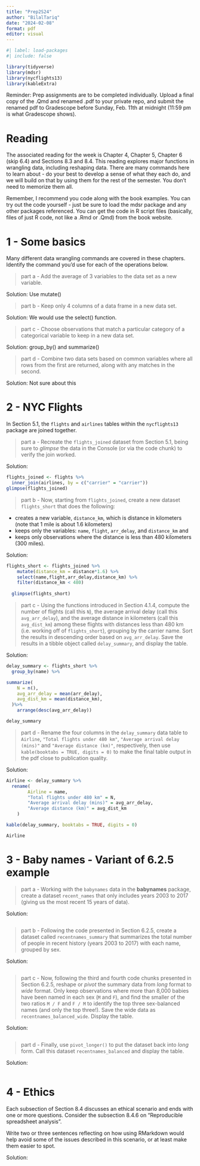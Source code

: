 ```yaml
---
title: "Prep2S24"
author: "BilalTariq"
date: "2024-02-08"
format: pdf
editor: visual
---
```


```r
#| label: load-packages
#| include: false

library(tidyverse)
library(mdsr)
library(nycflights13)
library(kableExtra)
```

Reminder: Prep assignments are to be completed individually. Upload a final copy of the .Qmd and renamed .pdf to your private repo, and submit the renamed pdf to Gradescope before Sunday, Feb. 11th at midnight (11:59 pm is what Gradescope shows).

# Reading

The associated reading for the week is Chapter 4, Chapter 5, Chapter 6 (skip 6.4) and Sections 8.3 and 8.4. This reading explores major functions in wrangling data, including reshaping data. There are many commands here to learn about - do your best to develop a sense of what they each do, and we will build on that by using them for the rest of the semester. You don't need to memorize them all.

Remember, I recommend you code along with the book examples. You can try out the code yourself - just be sure to load the mdsr package and any other packages referenced. You can get the code in R script files (basically, files of just R code, not like a .Rmd or .Qmd) from the book website.

\newpage

# 1 - Some basics

<!-- PROBLEM 1 ---------------------------------------------------------------->

Many different data wrangling commands are covered in these chapters. Identify the command you'd use for each of the operations below.

> part a - Add the average of 3 variables to the data set as a new variable.

Solution: Use mutate()

> part b - Keep only 4 columns of a data frame in a new data set.

Solution: We would use the select() function.

> part c - Choose observations that match a particular category of a categorical variable to keep in a new data set.

Solution: group_by() and summarize()

> part d - Combine two data sets based on common variables where all rows from the first are returned, along with any matches in the second.

Solution: Not sure about this

\newpage

<!-- PROBLEM 2 ---------------------------------------------------------------->

# 2 - NYC Flights

In Section 5.1, the `flights` and `airlines` tables within the `nycflights13` package are joined together.

> part a - Recreate the `flights_joined` dataset from Section 5.1, being sure to *glimpse* the data in the Console (or via the code chunk) to verify the join worked.

Solution:

```r
flights_joined <- flights %>% 
  inner_join(airlines, by = c("carrier" = "carrier"))
glimpse(flights_joined)
```

> part b - Now, starting from `flights_joined`, create a new dataset `flights_short` that does the following:

-   creates a new variable, `distance_km`, which is distance in kilometers (note that 1 mile is about 1.6 kilometers)
-   keeps only the variables: `name`, `flight`, `arr_delay`, and `distance_km` and
-   keeps only observations where the distance is less than 480 kilometers (300 miles).

```{=html}
<!--
Hint: see examples in Section 4.1 for subsetting datasets and creating new variables.  
-->
```
Solution:

```r

flights_short <- flights_joined %>%
    mutate(distance_km = distance*1.6) %>%
    select(name,flight,arr_delay,distance_km) %>%
    filter(distance_km < 480) 
  
  glimpse(flights_short)

```

> part c - Using the functions introduced in Section 4.1.4, compute the number of flights (call this `N`), the average arrival delay (call this `avg_arr_delay`), and the average distance in kilometers (call this `avg_dist_km`) among these flights with distances less than 480 km (i.e. working off of `flights_short`), grouping by the carrier name. Sort the results in descending order based on `avg_arr_delay`. Save the results in a tibble object called `delay_summary`, and display the table.

```{=html}
<!--
Getting NAs for `avg_arr_delay`?  

You can drop all the cases that contain missing observations with the **tidyr** function `drop_na()` before grouping.
-->
```
Solution:

```r


delay_summary <- flights_short %>%
  group_by(name) %>%

summarize(
    N = n(),
    avg_arr_delay = mean(arr_delay),
    avg_dist_km = mean(distance_km),
  )%>%
    arrange(desc(avg_arr_delay))

delay_summary

```

> part d - Rename the four columns in the `delay_summary` data table to `Airline`, `"Total flights under 480 km"`, `"Average arrival delay (mins)"` and `"Average distance (km)"`, respectively, then use `kable(booktabs = TRUE, digits = 0)` to make the final table output in the pdf close to publication quality.

```{=html}
<!--
Note: you can customize the number of digits by column by specifying a vector of digits, with any value for each non-numeric column. For example, see what happens when you specify the following for this example (or switch out for digits of your choosing to see how the output changes):

kable(booktabs = TRUE, digits = c(0, 0, 0, 1))

If you have issues with kable or kableExtra, do your best, and we can troubleshoot more in class.
-->
```
Solution:

```r

Airline <- delay_summary %>%
  rename(
        Airline = name,
        "Total flights under 480 km" = N,
        "Average arrival delay (mins)" = avg_arr_delay,
        "Average distance (km)" = avg_dist_km
    )

kable(delay_summary, booktabs = TRUE, digits = 0)

Airline
```

```{=html}
<!-- 
Knit and commit, and probably push. If you haven't committed (or pushed) by now, you should have! Remember this is recommended for at the end of every problem, if not more often. 
-->
```
\newpage

<!-- PROBLEM 3 ---------------------------------------------------------------->

# 3 - Baby names - Variant of 6.2.5 example

> part a - Working with the `babynames` data in the **babynames** package, create a dataset `recent_names` that only includes years 2003 to 2017 (giving us the most recent 15 years of data).

<!-- This time you need to load the package. Remember we put these in our first chunk in our .Qmds, so you'll need to scroll up. -->

Solution:

```r

```

> part b - Following the code presented in Section 6.2.5, create a dataset called `recentnames_summary` that summarizes the total number of people in recent history (years 2003 to 2017) with each name, grouped by sex.

```{=html}
<!--
Hint: follow either code chunk at the start of Section 6.2.5, but don't filter on any particular names.

Take a look at the summarized dataset using `head()` or `View()` in the Console to verify your code works as expected.
-->
```
Solution:

```r

```

> part c - Now, following the third and fourth code chunks presented in Section 6.2.5, reshape or *pivot* the summary data from *long* format to *wide* format. Only keep observations where more than 8,000 babies have been named in each sex (`M` and `F`), and find the smaller of the two ratios `M / F` and `F / M` to identify the top three sex-balanced names (and only the top three!). Save the wide data as `recentnames_balanced_wide`. Display the table.

```{=html}
<!--
Note: these names will likely be different from the ones found in the text since we limited the dataset to years 2003-2017 and names with greater than 8,000 individuals.)
-->
```
Solution:

```r

```

> part d - Finally, use `pivot_longer()` to put the dataset back into *long* form. Call this dataset `recentnames_balanced` and display the table.

```{=html}
<!--
Hint: see Section 6.2.3. 
-->
```
Solution:

```r

```

\newpage

<!-- PROBLEM 4 ---------------------------------------------------------------->

# 4 - Ethics

Each subsection of Section 8.4 discusses an ethical scenario and ends with one or more questions. Consider the subsection 8.4.6 on "Reproducible spreadsheet analysis".

Write two or three sentences reflecting on how using RMarkdown would help avoid some of the issues described in this scenario, or at least make them easier to spot.

Solution:

```{=html}
<!--
Knit, commit, and push, including the final renamed pdf, to your repo. Then, upload the .pdf to Gradescope before the deadline. 
-->
```
